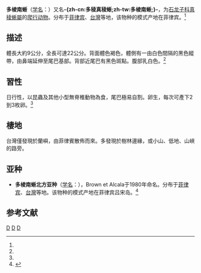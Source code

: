 {{NoteTA
|G1=LS
|T=zh-cn:多棱南蜥; zh-tw:多稜真稜蜥; 
|1=zh-cn:多棱南蜥; zh-tw:多稜真稜蜥; 
|2=zh-cn:爬行纲; zh-tw:爬蟲綱;
}}
{{Speciesbox
| genus = Eutropis
| species = multicarinata
| image = Eutropis multicarinata borealis (KU 330072) from mid-elevation, Mt. Cagua - ZooKeys-266-001-g058.jpg
| image_caption = 多棱南蜥
| authority = (Gray, 1845)<ref name='id4481'>{{cite web| url =http://www.bioinfo.cn/db05/BjdwSpecies.php?action=view&id=4481| title =多棱南蜥| work =《中国动物物种编目数据库》| publisher =中国科学院微生物研究所| author =中国科学院动物研究所| accessdate =2009-04-11| deadurl =yes| archiveurl =https://web.archive.org/web/20160305021336/http://www.bioinfo.cn/db05/BjdwSpecies.php?action=view&id=4481| archivedate =2016-03-05}}</ref>
}}

'''多棱南蜥'''（[[学名|学名]]：{{lang|la|''Eutropis multicarinata''}}）又名'''-{zh-cn:多稜真稜蜥;zh-tw:多棱南蜥;}-'''，为[[石龙子科|石龙子科]][[真稜蜥屬|真稜蜥屬]]的[[爬行动物|爬行动物]]。分布于[[菲律宾|菲律宾]]、[[台灣|台灣]]等地，该物种的模式产地在菲律宾。<ref name='id4481'/>

==描述==
體長大約9公分，全長可達22公分。背面體色褐色，體側有一由白色間隔的黑色縱帶，由鼻端延伸至尾巴基部。背部近尾巴有黑色斑點。腹部乳白色。<ref name="taieol-73942"/>

==習性==
日行性，以昆蟲及其他小型無脊椎動物為食，尾巴極易自割。卵生，每次可產下2到3枚卵。<ref name="taieol-73942"/>

==棲地==
台灣僅發現於蘭嶼，由菲律賓散佈而來。多發現於樹林邊緣，或小山、低地、山峽的路旁。

==亚种==
*'''多棱南蜥北方亚种'''（[[学名|学名]]：{{lang|la|''Mabuya multicarinata borealis''}}），Brown et Alcala于1980年命名。分布于[[菲律宾|菲律宾]]、[[台灣|台灣]]等地。该物种的模式产地在菲律宾吕宋岛。<ref name='id4482'>{{cite web| url =http://www.bioinfo.cn/db05/BjdwSpecies.php?action=view&id=4482| title =多棱南蜥北方亚种| work =《中国动物物种编目数据库》| publisher =中国科学院微生物研究所| author =中国科学院动物研究所| accessdate =2009-04-11| deadurl =yes| archiveurl =https://web.archive.org/web/20160305071332/http://www.bioinfo.cn/db05/BjdwSpecies.php?action=view&id=4482| archivedate =2016-03-05}}</ref>

== 参考文献 ==
{{reflist|refs=
<ref name="taieol-73942">{{cite web | url=http://taieol.tw/pages/73942 | title=Eutropis multicarinata borealis (Browm & Alcala, 1980) | publisher=[[臺灣生命大百科|臺灣生命大百科]] | date=2013-11-06 | accessdate=2019-01-31 | author1=王緒昂 }}</ref>
}}

{{Taxonbar}}

[[Category:真稜蜥屬|D]]
[[Category:台灣爬行動物|D]]
[[Category:1845年描述的动物|D]]